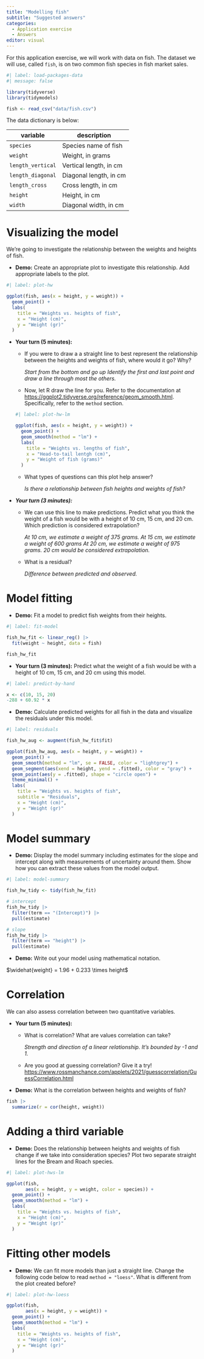 ```yaml
---
title: "Modelling fish"
subtitle: "Suggested answers"
categories: 
  - Application exercise
  - Answers
editor: visual
---
```


For this application exercise, we will work with data on fish.
The dataset we will use, called `fish`, is on two common fish species in fish market sales.

```r
#| label: load-packages-data
#| message: false

library(tidyverse)
library(tidymodels)

fish <- read_csv("data/fish.csv")
```

The data dictionary is below:

| **variable**      | **description**        |
|-------------------|------------------------|
| `species`         | Species name of fish   |
| `weight`          | Weight, in grams       |
| `length_vertical` | Vertical length, in cm |
| `length_diagonal` | Diagonal length, in cm |
| `length_cross`    | Cross length, in cm    |
| `height`          | Height, in cm          |
| `width`           | Diagonal width, in cm  |

# Visualizing the model

We're going to investigate the relationship between the weights and heights of fish.

-   **Demo:** Create an appropriate plot to investigate this relationship. Add appropriate labels to the plot.

```r
#| label: plot-hw

ggplot(fish, aes(x = height, y = weight)) +
  geom_point() +
  labs(
    title = "Weights vs. heights of fish",
    x = "Height (cm)",
    y = "Weight (gr)"
  )
```

-   **Your turn (5 minutes):**
    -   If you were to draw a a straight line to best represent the relationship between the heights and weights of fish, where would it go?
        Why?

        *Start from the bottom and go up Identify the first and last point and draw a line through most the others.*

    -   Now, let R draw the line for you.
        Refer to the documentation at <https://ggplot2.tidyverse.org/reference/geom_smooth.html>.
        Specifically, refer to the `method` section.

    ```r
    #| label: plot-hw-lm

    ggplot(fish, aes(x = height, y = weight)) +
      geom_point() +
      geom_smooth(method = "lm") +
      labs(
        title = "Weights vs. lengths of fish",
        x = "Head-to-tail lentgh (cm)",
        y = "Weight of fish (grams)"
      )
    ```

    -   What types of questions can this plot help answer?

        *Is there a relationship between fish heights and weights of fish?*

-   ***Your turn (3 minutes):***
    -   We can use this line to make predictions.
        Predict what you think the weight of a fish would be with a height of 10 cm, 15 cm, and 20 cm.
        Which prediction is considered extrapolation?

        *At 10 cm, we estimate a weight of 375 grams. At 15 cm, we estimate a weight of 600 grams At 20 cm, we estimate a weight of 975 grams. 20 cm would be considered extrapolation.*

    -   What is a residual?

        *Difference between predicted and observed.*

# Model fitting

-   **Demo:** Fit a model to predict fish weights from their heights.

```r
#| label: fit-model

fish_hw_fit <- linear_reg() |>
  fit(weight ~ height, data = fish)

fish_hw_fit
```

-   **Your turn (3 minutes):** Predict what the weight of a fish would be with a height of 10 cm, 15 cm, and 20 cm using this model.

```r
#| label: predict-by-hand

x <- c(10, 15, 20)
-288 + 60.92 * x
```

-   **Demo:** Calculate predicted weights for all fish in the data and visualize the residuals under this model.

```r
#| label: residuals

fish_hw_aug <- augment(fish_hw_fit$fit)

ggplot(fish_hw_aug, aes(x = height, y = weight)) + 
  geom_point() + 
  geom_smooth(method = "lm", se = FALSE, color = "lightgrey") +  
  geom_segment(aes(xend = height, yend = .fitted), color = "gray") +  
  geom_point(aes(y = .fitted), shape = "circle open") + 
  theme_minimal() +
  labs(
    title = "Weights vs. heights of fish",
    subtitle = "Residuals",
    x = "Height (cm)",
    y = "Weight (gr)"
  )
```

# Model summary

-   **Demo:** Display the model summary including estimates for the slope and intercept along with measurements of uncertainty around them. Show how you can extract these values from the model output.

```r
#| label: model-summary

fish_hw_tidy <- tidy(fish_hw_fit)

# intercept
fish_hw_tidy |>
  filter(term == "(Intercept)") |>
  pull(estimate)

# slope
fish_hw_tidy |>
  filter(term == "height") |>
  pull(estimate)
```

-   **Demo:** Write out your model using mathematical notation.

$\widehat{weight} = 1.96 + 0.233 \times height$

# Correlation

We can also assess correlation between two quantitative variables.

-   **Your turn (5 minutes):**
    -   What is correlation?
        What are values correlation can take?

        *Strength and direction of a linear relationship. It's bounded by -1 and 1.*

    -   Are you good at guessing correlation?
        Give it a try!
        <https://www.rossmanchance.com/applets/2021/guesscorrelation/GuessCorrelation.html>
-   **Demo:** What is the correlation between heights and weights of fish?

```r
fish |>
  summarize(r = cor(height, weight))
```

# Adding a third variable

-   **Demo:** Does the relationship between heights and weights of fish change if we take into consideration species? Plot two separate straight lines for the Bream and Roach species.

```r
#| label: plot-hws-lm

ggplot(fish, 
       aes(x = height, y = weight, color = species)) +
  geom_point() +
  geom_smooth(method = "lm") +
  labs(
    title = "Weights vs. heights of fish",
    x = "Height (cm)",
    y = "Weight (gr)"
  )
```

# Fitting other models

-   **Demo:** We can fit more models than just a straight line. Change the following code below to read `method = "loess"`. What is different from the plot created before?

```r
#| label: plot-hw-loess

ggplot(fish, 
       aes(x = height, y = weight)) +
  geom_point() +
  geom_smooth(method = "lm") +
  labs(
    title = "Weights vs. heights of fish",
    x = "Height (cm)",
    y = "Weight (gr)"
  )
```
